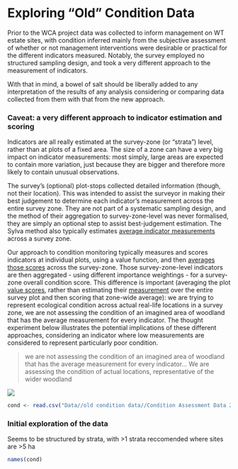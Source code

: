 # Exploring "Old" Condition Data

Prior to the WCA project data was collected to inform management on WT estate sites, with condition inferred mainly from the subjective assessment of whether or not management interventions were desirable or practical for the different indicators measured. Notably, the survey employed no structured sampling design, and took a very different approach to the measurement of indicators.

With that in mind, a bowel of salt should be liberally added to any interpretation of the results of any analysis considering or comparing data collected from them with that from the new approach.

### Caveat: a very different approach to indicator estimation and scoring

Indicators are all really estimated at the survey-zone (or "strata") level, rather than at plots of a fixed area. The size of a zone can have a very big impact on indicator measurements: most simply, large areas are expected to contain more variation, just because they are bigger and therefore more likely to contain unusual observations.

The survey's (optional) plot-stops collected detailed information (though, not their location). This was intended to assist the surveyor in making their best judgement to determine each indicator's measurement across the entire survey zone. They are not part of a systematic sampling design, and the method of their aggregation to survey-zone-level was never formalised, they are simply an optional step to assist best-judgement estimation. The Sylva method also typically estimates [average indicator measurements]{.underline} across a survey zone.

Our approach to condition monitoring typically measures and scores indicators at individual plots, using a value function, and then [averages those scores]{.underline} across the survey-zone. Those survey-zone-level indicators are then aggregated - using different importance weightings - for a survey-zone overall condition score. This difference is important (averaging the plot [value scores]{.underline}, rather than estimating their [measurement]{.underline} over the entire survey plot and then scoring that zone-wide average): we are trying to represent ecological condition across actual real-life locations in a survey zone, we are not assessing the condition of an imagined area of woodland that has the average measurement for every indicator. The thought experiment below illustrates the potential implications of these different approaches, considering an indicator where low measurements are considered to represent particularly poor condition.

> we are not assessing the condition of an imagined area of woodland that has the average measurement for every indicator... We are assessing the condition of actual locations, representative of the wider woodland

![](images/a%20thought%20experiment%20on%20aggregation%20of%20scores%20vs%20measurements%202025-04-17%2012.02.58.excalidraw.png)

```r
cond <- read.csv("Data//old condition data//Condition Assessment Data 2025_01.csv")
```

### Initial exploration of the data

Seems to be structured by strata, with \>1 strata reccomended where sites are \>5 ha

```r
names(cond)
```
